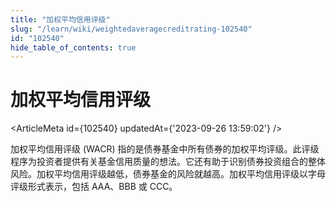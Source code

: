 ```yaml
---
title: "加权平均信用评级"
slug: "/learn/wiki/weightedaveragecreditrating-102540"
id: "102540"
hide_table_of_contents: true
---
```



# 加权平均信用评级

<ArticleMeta id={102540} updatedAt={'2023-09-26 13:59:02'} />
<div className='border-solid border-b border-t-0 my-4 border-[var(--ifm-color-gray-300)]' />

加权平均信用评级 (WACR) 指的是债券基金中所有债券的加权平均评级。此评级程序为投资者提供有关基金信用质量的想法。它还有助于识别债券投资组合的整体风险。加权平均信用评级越低，债券基金的风险就越高。加权平均信用评级以字母评级形式表示，包括 AAA、BBB 或 CCC。
